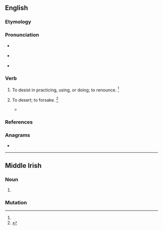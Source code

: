 {{also|Aband|A band}}
==English==

===Etymology===
{{contraction of|en|abandon}}

===Pronunciation===
* {{a|RP}} {{IPA|en|/əˈbænd/}}
* {{a|GenAm}} {{IPA|en|/əˈbænd/}}
* {{rhymes|en|ænd}}

===Verb===
{{en-verb}} {{term-context|en|obsolete}}

# {{lb|en|transitive}} To desist in practicing, using, or doing; to renounce. {{defdate|attested only in the late 16th century}}<ref name=SOED/>
# {{lb|en|transitive}} To desert; to forsake. {{defdate|attested only in the late 16th century}}<ref name=SOED>{{R:SOED5|page=2}}</ref>
#* {{quote-book|en|author=Spenser|passage=And Vortiger enforced the kingdom to '''aband'''.}}

===References===
<references/>

===Anagrams===
* {{anagrams|en|a=aabdn|Banda|banda}}

----

==Middle Irish==

===Noun===
{{head|mga|noun|g=f}}

# {{alternative form of|mga|ab|t=river}}

===Mutation===
{{mga-mutation|a|band}}